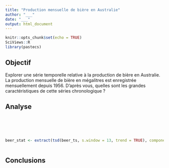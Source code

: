 ```yaml
---
title: "Production mensuelle de bière en Australie"
author: "___"
date: "___"
output: html_document
---
```


```r
knitr::opts_chunk$set(echo = TRUE)
SciViews::R
library(pastecs)
```

## Objectif

Explorer une série temporelle relative à la production de bière en Australie. La production mensuelle de bière en mégalitres est enregistrée mensuellement depuis 1956. D'après vous, quelles sont les grandes caractéristiques de cette séries chronologique ?

## Analyse

<!--% Importez le jeu de données `beer.csv` du dossier `data`. Transformez-le en objet `ts` et nommez-le beer_ts. -->

```r

```

<!--% Écrivez le code qui renvoie le début, la fin et la fréquence de cette série. Commentez vos observations en une phrase. -->

```r

```

<!--% Représentez graphiquement l'autocorrélation de cette série. Décrivez ensuite ce que vous observez en maximum deux phrases. -->

```r

```

<!--% Calculez des statistiques glissantes pertinentes pour cette série. Réalisez ensuite un graphique de ces statistiques. -->

```r

```

<!-- Interprétez le graphique des statistiques glissantes en maximum trois phrases.-->

<!--% Étudiez la tendance générale de votre série via bootstrap (y compris le graphique).-->

```r

```

<!-- Interprétez le test de tendance générale en maximum deux phrases.-->

<!--% Effectuez, si cela est justifié, une analyse spectrale pertinente de votre série (spectrogramme lissé). Le code prérempli permet de stationnariser la séries (il sera étudié au module 5 et vous n'avez pas besoin de le comprendre juste accepter que la série est stationnarisée). L'analyse spectrale peut être réalisée sur beer_stat ensuite. -->

```r
beer_stat <- extract(tsd(beer_ts, s.window = 13, trend = TRUE), components = 2)

```

<!-- Interprétez l'analyse spectrale réalisée en maximum deux phrases.-->

<!--% Réaliser un graphique en boites de dispersion parallèles des la composante stationnarisée beer_stat (une boite de dispersion par mois) et interprétez-le en une phrase. -->

```r

```

## Conclusions

<!--% Ajoutez ici en 3 phrases maximum les caractéristiques importantes de cette série spatio-temporelle. -->
